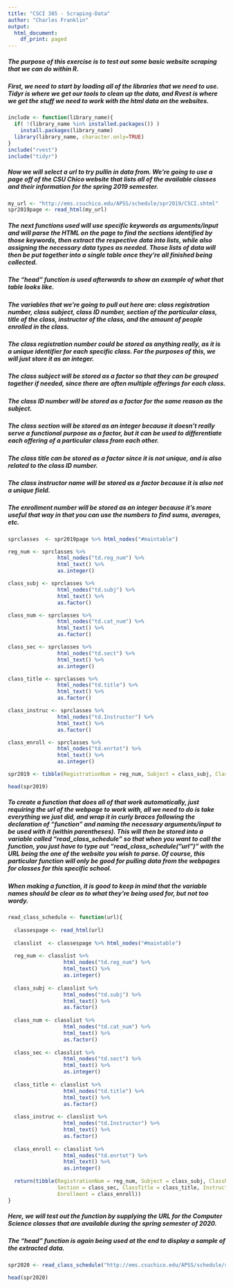 ```yaml
---
title: "CSCI 385 - Scraping-Data"
author: "Charles Franklin"
output:
  html_document:
    df_print: paged
---
```


##### The purpose of this exercise is to test out some basic website scraping that we can do within R.
##### First, we need to start by loading all of the libraries that we need to use.  Tidyr is where we get our tools to clean up the data, and Rvest is where we get the stuff we need to work with the html data on the websites.

```r
include <- function(library_name){
  if( !(library_name %in% installed.packages()) )
    install.packages(library_name) 
  library(library_name, character.only=TRUE)
}
include("rvest")
include("tidyr")
```

##### Now we will select a url to try pullin in data from.  We're going to use a page off of the CSU Chico website that lists all of the available classes and their information for the spring 2019 semester.

```r
my_url <- "http://ems.csuchico.edu/APSS/schedule/spr2019/CSCI.shtml"
spr2019page <- read_html(my_url)
```

##### The next functions used will use specific keywords as arguments/input and will parse the HTML on the page to find the sections identified by those keywords, then extract the respective data into lists, while also assigning the necessary data types as needed.  Those lists of data will then be put together into a single table once they're all finished being collected.
##### The "head" function is used afterwards to show an example of what that table looks like.

##### The variables that we're going to pull out here are: class registration number, class subject, class ID number, section of the particular class, title of the class, instructor of the class, and the amount of people enrolled in the class.
##### The class registration number could be stored as anything really, as it is a unique identifier for each specific class.  For the purposes of this, we will just store it as an integer.
##### The class subject will be stored as a factor so that they can be grouped together if needed, since there are often multiple offerings for each class.
##### The class ID number will be stored as a factor for the same reason as the subject.
##### The class section will be stored as an integer because it doesn't really serve a functional purpose as a factor, but it can be used to differentiate each offering of a particular class from each other.
##### The class title can be stored as a factor since it is not unique, and is also related to the class ID number.
##### The class instructor name will be stored as a factor because it is also not a unique field.
##### The enrollment number will be stored as an integer because it's more useful that way in that you can use the numbers to find sums, averages, etc.

```r
sprclasses  <- spr2019page %>% html_nodes("#maintable")

reg_num <- sprclasses %>%
                html_nodes("td.reg_num") %>%
                html_text() %>%
                as.integer()

class_subj <- sprclasses %>%
                html_nodes("td.subj") %>%
                html_text() %>%
                as.factor()

class_num <- sprclasses %>%
                html_nodes("td.cat_num") %>%
                html_text() %>%
                as.factor()

class_sec <- sprclasses %>%
                html_nodes("td.sect") %>%
                html_text() %>%
                as.integer()

class_title <- sprclasses %>%
                html_nodes("td.title") %>%
                html_text() %>%
                as.factor()

class_instruc <- sprclasses %>%
                html_nodes("td.Instructor") %>%
                html_text() %>%
                as.factor()

class_enroll <- sprclasses %>%
                html_nodes("td.enrtot") %>%
                html_text() %>%
                as.integer()

spr2019 <- tibble(RegistrationNum = reg_num, Subject = class_subj, ClassNumber = class_num, Section = class_sec, ClassTitle = class_title, Instructor = class_instruc, Enrollment = class_enroll)

head(spr2019)
```

##### To create a function that does all of that work automatically, just requiring the url of the webpage to work with, all we need to do is take everything we just did, and wrap it in curly braces following the declaration of "function" and naming the necessary arguments/input to be used with it (within parentheses).  This will then be stored into a variable called "read_class_schedule" so that when you want to call the function, you just have to type out "read_class_schedule("url")" with the URL being the one of the website you wish to parse.  Of course, this particular function will only be good for pulling data from the webpages for classes for this specific school.
##### When making a function, it is good to keep in mind that the variable names should be clear as to what they're being used for, but not too wordy.

```r
read_class_schedule <- function(url){
  
  classespage <- read_html(url)
  
  classlist  <- classespage %>% html_nodes("#maintable")
  
  reg_num <- classlist %>%
                  html_nodes("td.reg_num") %>%
                  html_text() %>%
                  as.integer()
  
  class_subj <- classlist %>%
                  html_nodes("td.subj") %>%
                  html_text() %>%
                  as.factor()
  
  class_num <- classlist %>%
                  html_nodes("td.cat_num") %>%
                  html_text() %>%
                  as.factor()
  
  class_sec <- classlist %>%
                  html_nodes("td.sect") %>%
                  html_text() %>%
                  as.integer()
  
  class_title <- classlist %>%
                  html_nodes("td.title") %>%
                  html_text() %>%
                  as.factor()
  
  class_instruc <- classlist %>%
                  html_nodes("td.Instructor") %>%
                  html_text() %>%
                  as.factor()
  
  class_enroll <- classlist %>%
                  html_nodes("td.enrtot") %>%
                  html_text() %>%
                  as.integer()
  
  return(tibble(RegistrationNum = reg_num, Subject = class_subj, ClassNumber = class_num,
                Section = class_sec, ClassTitle = class_title, Instructor = class_instruc,
                Enrollment = class_enroll))
}
```

##### Here, we will test out the function by supplying the URL for the Computer Science classes that are available during the spring semester of 2020.
##### The "head" function is again being used at the end to display a sample of the extracted data.

```r
spr2020 <- read_class_schedule("http://ems.csuchico.edu/APSS/schedule/spr2020/CSCI.shtml")

head(spr2020)
```